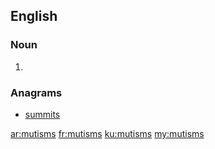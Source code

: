 ==English==

===Noun===
{{head|en|plural}}

# {{plural of|mutism|lang=en|nocat=1}}

===Anagrams===
* [[summits#English|summits]]

[[ar:mutisms]]
[[fr:mutisms]]
[[ku:mutisms]]
[[my:mutisms]]